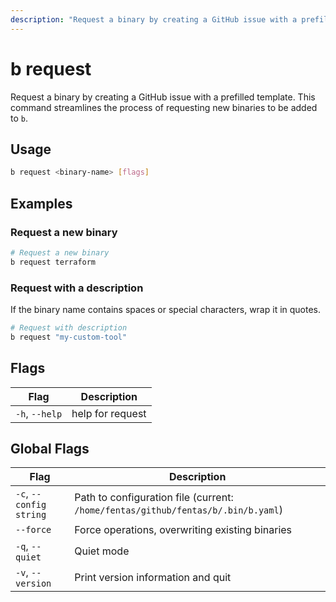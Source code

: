 ```yaml
---
description: "Request a binary by creating a GitHub issue with a prefilled template"
---
```


# b request

Request a binary by creating a GitHub issue with a prefilled template. This command streamlines the process of requesting new binaries to be added to `b`.

## Usage

```bash
b request <binary-name> [flags]
```

## Examples

### Request a new binary

```bash
# Request a new binary
b request terraform
```

### Request with a description

If the binary name contains spaces or special characters, wrap it in quotes.

```bash
# Request with description
b request "my-custom-tool"
```

## Flags

| Flag         | Description               |
|--------------|---------------------------|
| `-h`, `--help` | help for request          |

## Global Flags

| Flag                 | Description                                                              |
|----------------------|--------------------------------------------------------------------------|
| `-c`, `--config string`  | Path to configuration file (current: `/home/fentas/github/fentas/b/.bin/b.yaml`) |
| `--force`            | Force operations, overwriting existing binaries                          |
| `-q`, `--quiet`      | Quiet mode                                                               |
| `-v`, `--version`    | Print version information and quit                                       |